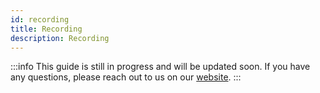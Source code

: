 ```yaml
---
id: recording
title: Recording
description: Recording
---
```


:::info
This guide is still in progress and will be updated soon.
If you have any questions, please reach out to us on our [website](https://getstream.io/video/#contact).
:::
